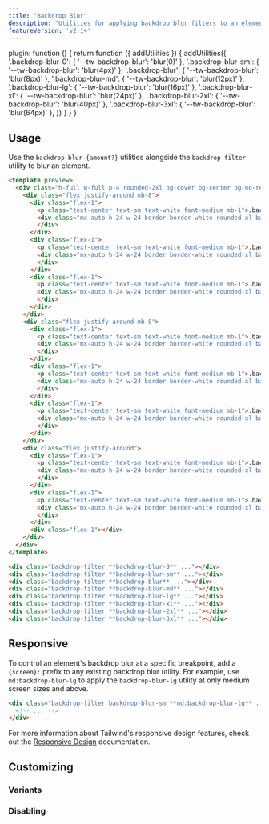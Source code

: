 ```yaml
---
title: "Backdrop Blur"
description: "Utilities for applying backdrop blur filters to an element."
featureVersion: 'v2.1+'
---
```



  plugin: function () {
    return function ({ addUtilities }) {
      addUtilities({
        '.backdrop-blur-0': { '--tw-backdrop-blur': 'blur(0)' },
        '.backdrop-blur-sm': { '--tw-backdrop-blur': 'blur(4px)' },
        '.backdrop-blur': { '--tw-backdrop-blur': 'blur(8px)' },
        '.backdrop-blur-md': { '--tw-backdrop-blur': 'blur(12px)' },
        '.backdrop-blur-lg': { '--tw-backdrop-blur': 'blur(16px)' },
        '.backdrop-blur-xl': { '--tw-backdrop-blur': 'blur(24px)' },
        '.backdrop-blur-2xl': { '--tw-backdrop-blur': 'blur(40px)' },
        '.backdrop-blur-3xl': { '--tw-backdrop-blur': 'blur(64px)' },
      })
    }
  }
}

## Usage

Use the `backdrop-blur-{amount?}` utilities alongside the `backdrop-filter` utility to blur an element.

```html lightBlue
<template preview>
  <div class="h-full w-full p-4 rounded-2xl bg-cover bg-center bg-no-repeat" style="background-image:url('https://images.unsplash.com/photo-1608501821300-4f99e58bba77?ixid=MnwxMjA3fDB8MHxwaG90by1wYWdlfHx8fGVufDB8fHx8&ixlib=rb-1.2.1&auto=format&fit=crop&w=1024&q=80');">
    <div class="flex justify-around mb-8">
      <div class="flex-1">
        <p class="text-center text-sm text-white font-medium mb-1">.backdrop-blur-0</p>
        <div class="mx-auto h-24 w-24 border border-white rounded-xl backdrop-filter backdrop-blur-0">
        </div>
      </div>
      <div class="flex-1">
        <p class="text-center text-sm text-white font-medium mb-1">.backdrop-blur-sm</p>
        <div class="mx-auto h-24 w-24 border border-white rounded-xl backdrop-filter backdrop-blur-sm">
        </div>
      </div>
      <div class="flex-1">
        <p class="text-center text-sm text-white font-medium mb-1">.backdrop-blur</p>
        <div class="mx-auto h-24 w-24 border border-white rounded-xl backdrop-filter backdrop-blur">
        </div>
      </div>
    </div>
    <div class="flex justify-around mb-8">
      <div class="flex-1">
        <p class="text-center text-sm text-white font-medium mb-1">.backdrop-blur-md</p>
        <div class="mx-auto h-24 w-24 border border-white rounded-xl backdrop-filter backdrop-blur-md">
        </div>
      </div>
      <div class="flex-1">
        <p class="text-center text-sm text-white font-medium mb-1">.backdrop-blur-lg</p>
        <div class="mx-auto h-24 w-24 border border-white rounded-xl backdrop-filter backdrop-blur-lg">
        </div>
      </div>
      <div class="flex-1">
        <p class="text-center text-sm text-white font-medium mb-1">.backdrop-blur-xl</p>
        <div class="mx-auto h-24 w-24 border border-white rounded-xl backdrop-filter backdrop-blur-xl">
        </div>
      </div>
    </div>
    <div class="flex justify-around">
      <div class="flex-1">
        <p class="text-center text-sm text-white font-medium mb-1">.backdrop-blur-2xl</p>
        <div class="mx-auto h-24 w-24 border border-white rounded-xl backdrop-filter backdrop-blur-2xl">
        </div>
      </div>
      <div class="flex-1">
        <p class="text-center text-sm text-white font-medium mb-1">.backdrop-blur-3xl</p>
        <div class="mx-auto h-24 w-24 border border-white rounded-xl backdrop-filter backdrop-blur-3xl">
        </div>
      </div>
      <div class="flex-1"></div>
    </div>
  </div>
</template>

<div class="backdrop-filter **backdrop-blur-0** ..."></div>
<div class="backdrop-filter **backdrop-blur-sm** ..."></div>
<div class="backdrop-filter **backdrop-blur** ..."></div>
<div class="backdrop-filter **backdrop-blur-md** ..."></div>
<div class="backdrop-filter **backdrop-blur-lg** ..."></div>
<div class="backdrop-filter **backdrop-blur-xl** ..."></div>
<div class="backdrop-filter **backdrop-blur-2xl** ..."></div>
<div class="backdrop-filter **backdrop-blur-3xl** ..."></div>
```

## Responsive

To control an element's backdrop blur at a specific breakpoint, add a `{screen}:` prefix to any existing backdrop blur utility. For example, use `md:backdrop-blur-lg` to apply the `backdrop-blur-lg` utility at only medium screen sizes and above.

```html
<div class="backdrop-filter backdrop-blur-sm **md:backdrop-blur-lg** ...">
  <!-- ... -->
</div>
```

For more information about Tailwind's responsive design features, check out the [Responsive Design](/docs/responsive-design) documentation.

## Customizing

### Variants

<Variants plugin="backdropBlur" name="backdrop blur" />

### Disabling

<Disabling plugin="backdropBlur" name="backdrop blur" />
